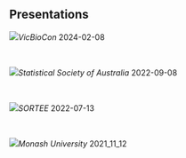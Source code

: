 
::: {.grid}
::: {.g-col-2}

:::

::: {.g-col-8}


## Presentations

```{=html}
<a href="presentations/2024-02-08_VicBioCon/VicBioCon_2024.html#/title-slide">
  <img src="images/slide_covers/2024-02-08_VicBioCon.png" class="slidethumbnail"></a><em>VicBioCon</em> 2024-02-08
```
<br>
```{=html}
<a href="presentations/2022_09_08_SSA/SSA_galah_slides.html">
  <img src="images/slide_covers/2022-09-08_SSA.png" class="slidethumbnail"></a><em>Statistical Society of Australia</em> 2022-09-08
```
<br>
```{=html}
<a href="presentations/2022_07_13_SORTEE/sortee_slides.html">
  <img src="images/slide_covers/2022-07-13_SORTEE.png" class="slidethumbnail"></a><em>SORTEE</em> 2022-07-13
```
<br>
```{=html}
<a href="presentations/2021_11_12_Monash/2021_11_12_Monash.html">
  <img src="images/slide_covers/2021-11-12_Monash.png" class="slidethumbnail"></a><em>Monash University</em> 2021_11_12
```


:::

::: {.g-col-2}

:::

:::

